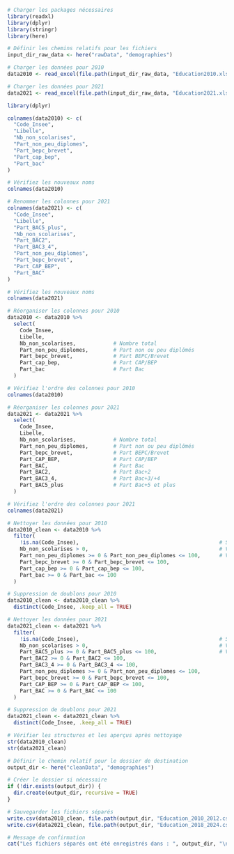 ```r
# Charger les packages nécessaires
library(readxl)
library(dplyr)
library(stringr)
library(here)

# Définir les chemins relatifs pour les fichiers
input_dir_raw_data <- here("rawData", "demographies")

# Charger les données pour 2010
data2010 <- read_excel(file.path(input_dir_raw_data, "Education2010.xlsx"), skip = 3)

# Charger les données pour 2021
data2021 <- read_excel(file.path(input_dir_raw_data, "Education2021.xlsx"), skip = 3)
```

```r
library(dplyr)

colnames(data2010) <- c(
  "Code_Insee",
  "Libelle",
  "Nb_non_scolarises",
  "Part_non_peu_diplomes",
  "Part_bepc_brevet",
  "Part_cap_bep",
  "Part_bac"
)

# Vérifiez les nouveaux noms
colnames(data2010)

# Renommer les colonnes pour 2021
colnames(data2021) <- c(
  "Code_Insee",
  "Libelle",
  "Part_BAC5_plus",
  "Nb_non_scolarises",
  "Part_BAC2",
  "Part_BAC3_4",
  "Part_non_peu_diplomes",
  "Part_bepc_brevet",
  "Part_CAP_BEP",
  "Part_BAC"
)

# Vérifiez les nouveaux noms
colnames(data2021)
```

```r
# Réorganiser les colonnes pour 2010
data2010 <- data2010 %>%
  select(
    Code_Insee,
    Libelle,
    Nb_non_scolarises,            # Nombre total
    Part_non_peu_diplomes,        # Part non ou peu diplômés
    Part_bepc_brevet,             # Part BEPC/Brevet
    Part_cap_bep,                 # Part CAP/BEP
    Part_bac                      # Part Bac
  )

# Vérifiez l'ordre des colonnes pour 2010
colnames(data2010)

# Réorganiser les colonnes pour 2021
data2021 <- data2021 %>%
  select(
    Code_Insee,
    Libelle,
    Nb_non_scolarises,            # Nombre total
    Part_non_peu_diplomes,        # Part non ou peu diplômés
    Part_bepc_brevet,             # Part BEPC/Brevet
    Part_CAP_BEP,                 # Part CAP/BEP
    Part_BAC,                     # Part Bac
    Part_BAC2,                    # Part Bac+2
    Part_BAC3_4,                  # Part Bac+3/+4
    Part_BAC5_plus                # Part Bac+5 et plus
  )

# Vérifiez l'ordre des colonnes pour 2021
colnames(data2021)
```

```r
# Nettoyer les données pour 2010
data2010_clean <- data2010 %>%
  filter(
    !is.na(Code_Insee),                                             # Supprimer les lignes où le Code Insee est NA
    Nb_non_scolarises > 0,                                          # Vérifier que le nombre de non-scolarisés est positif
    Part_non_peu_diplomes >= 0 & Part_non_peu_diplomes <= 100,      # Vérifier les pourcentages
    Part_bepc_brevet >= 0 & Part_bepc_brevet <= 100,
    Part_cap_bep >= 0 & Part_cap_bep <= 100,
    Part_bac >= 0 & Part_bac <= 100
  )

# Suppression de doublons pour 2010
data2010_clean <- data2010_clean %>%
  distinct(Code_Insee, .keep_all = TRUE)

# Nettoyer les données pour 2021
data2021_clean <- data2021 %>%
  filter(
    !is.na(Code_Insee),                                             # Supprimer les lignes où le Code Insee est NA
    Nb_non_scolarises > 0,                                          # Vérifier que le nombre de non-scolarisés est positif
    Part_BAC5_plus >= 0 & Part_BAC5_plus <= 100,                    # Vérifier les pourcentages
    Part_BAC2 >= 0 & Part_BAC2 <= 100,
    Part_BAC3_4 >= 0 & Part_BAC3_4 <= 100,
    Part_non_peu_diplomes >= 0 & Part_non_peu_diplomes <= 100,
    Part_bepc_brevet >= 0 & Part_bepc_brevet <= 100,
    Part_CAP_BEP >= 0 & Part_CAP_BEP <= 100,
    Part_BAC >= 0 & Part_BAC <= 100
  )

# Suppression de doublons pour 2021
data2021_clean <- data2021_clean %>%
  distinct(Code_Insee, .keep_all = TRUE)

# Vérifier les structures et les aperçus après nettoyage
str(data2010_clean)
str(data2021_clean)
```

```r
# Définir le chemin relatif pour le dossier de destination
output_dir <- here("cleanData", "demographies")

# Créer le dossier si nécessaire
if (!dir.exists(output_dir)) {
  dir.create(output_dir, recursive = TRUE)
}

# Sauvegarder les fichiers séparés
write.csv(data2010_clean, file.path(output_dir, "Education_2010_2012.csv"), row.names = FALSE)
write.csv(data2021_clean, file.path(output_dir, "Education_2018_2024.csv"), row.names = FALSE)

# Message de confirmation
cat("Les fichiers séparés ont été enregistrés dans : ", output_dir, "\n")
```